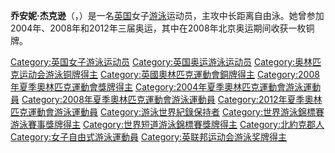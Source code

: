 {{MedalTableTop}}
{{MedalSport | 女子[[游泳|游泳]]}}
{{MedalCountry | {{GBR}} }}
{{MedalCompetition|[[奧林匹克運動會|奧林匹克運動會]]}}
{{MedalBronze|[[2008年夏季奧林匹克運動會|2008年北京]]|[[2008年夏季奧林匹克運動會游泳比賽|400米自由泳]]}}
{{MedalBottom}}
'''乔安妮·杰克逊'''（{{lang-en|'''Joanne Jackson'''}}，{{bd|1986年|9月12日||}}）是一名[[英国|英国]]女子[[游泳|游泳]]运动员，主攻中长距离自由泳。她曾参加2004年、2008年和2012年三届奥运，其中在2008年北京奥运期间收获一枚铜牌。

{{UK-bio-stub}}
{{swimming-bio-stub}}

{{DEFAULTSORT:Jackson, Joanne}}
[[Category:英国女子游泳运动员|Category:英国女子游泳运动员]]
[[Category:英国奥运游泳运动员|Category:英国奥运游泳运动员]]
[[Category:奥林匹克运动会游泳铜牌得主|Category:奥林匹克运动会游泳铜牌得主]]
[[Category:英國奧林匹克運動會銅牌得主|Category:英國奧林匹克運動會銅牌得主]]
[[Category:2008年夏季奧林匹克運動會獎牌得主|Category:2008年夏季奧林匹克運動會獎牌得主]]
[[Category:2004年夏季奧林匹克運動會游泳運動員|Category:2004年夏季奧林匹克運動會游泳運動員]]
[[Category:2008年夏季奧林匹克運動會游泳運動員|Category:2008年夏季奧林匹克運動會游泳運動員]]
[[Category:2012年夏季奧林匹克運動會游泳運動員|Category:2012年夏季奧林匹克運動會游泳運動員]]
[[Category:游泳世界紀錄保持者|Category:游泳世界紀錄保持者]]
[[Category:世界游泳錦標賽游泳賽事獎牌得主|Category:世界游泳錦標賽游泳賽事獎牌得主]]
[[Category:世界短道游泳錦標賽獎牌得主|Category:世界短道游泳錦標賽獎牌得主]]
[[Category:北約克郡人|Category:北約克郡人]]
[[Category:女子自由式游泳運動員|Category:女子自由式游泳運動員]]
[[Category:英联邦运动会游泳奖牌得主|Category:英联邦运动会游泳奖牌得主]]